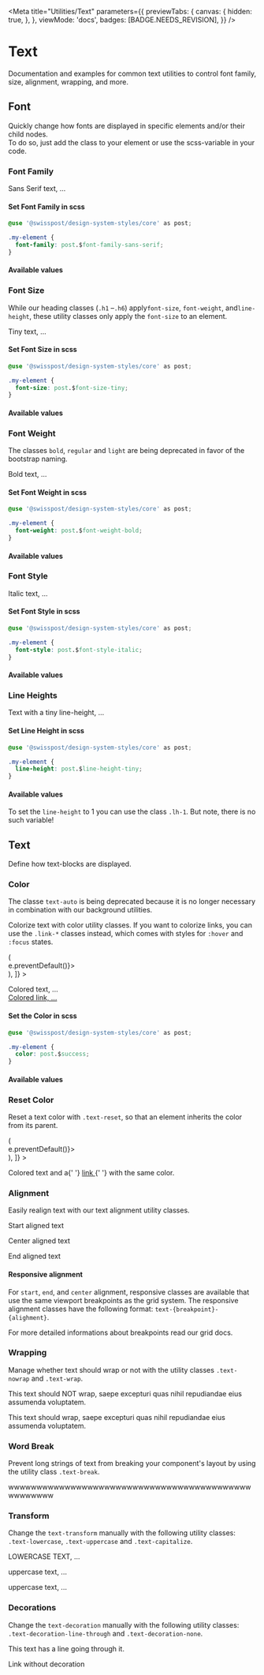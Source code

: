
<Meta
  title="Utilities/Text"
  parameters={{
    previewTabs: {
      canvas: {
        hidden: true,
      },
    },
    viewMode: 'docs',
    badges: [BADGE.NEEDS_REVISION],
  }}
/>

# Text

<p className="lead">
  Documentation and examples for common text utilities to control font family, size, alignment,
  wrapping, and more.
</p>

## Font

Quickly change how fonts are displayed in specific elements and/or their child nodes.<br/>
To do so, just add the class to your element or use the scss-variable in your code.

### Font Family

<Canvas withSource="open">
  <Story name="Font Family">
    <p className="font-sans-serif">Sans Serif text, ...</p>
  </Story>
</Canvas>

#### Set Font Family in scss

```css dark
@use '@swisspost/design-system-styles/core' as post;

.my-element {
  font-family: post.$font-family-sans-serif;
}
```

#### Available values

<AvailableClassesAndVariables
  variants={SCSS_VARIABLES.fontFamilies}
  cssPrefix="font"
  scssPrefix="font-family"
/>

### Font Size

While our heading classes (`.h1` –`.h6`) apply`font-size`, `font-weight`, and`line-height`, these utility classes only apply the `font-size` to an element.

<Canvas withSource="open">
  <Story name="Font Size">
    <p className="fs-tiny">Tiny text, ...</p>
  </Story>
</Canvas>

#### Set Font Size in scss

```css dark
@use '@swisspost/design-system-styles/core' as post;

.my-element {
  font-size: post.$font-size-tiny;
}
```

#### Available values

<AvailableClassesAndVariables
  variants={SCSS_VARIABLES.fontSizes}
  cssPrefix="fs"
  scssPrefix="font-size"
/>

### Font Weight

<div class="alert alert-warning my-4">
  <p>
    The classes <code>bold</code>, <code>regular</code> and <code>light</code> are being deprecated
    in favor of the bootstrap naming.
  </p>
</div>

<Canvas withSource="open">
  <Story name="Font Weight">
    <p className="fw-bold">Bold text, ...</p>
  </Story>
</Canvas>

#### Set Font Weight in scss

```css dark
@use '@swisspost/design-system-styles/core' as post;

.my-element {
  font-weight: post.$font-weight-bold;
}
```

#### Available values

<AvailableClassesAndVariables
  variants={SCSS_VARIABLES.fontWeights}
  cssPrefix="fw"
  scssPrefix="font-weight"
/>

### Font Style

<Canvas withSource="open">
  <Story name="Font Style">
    <p className="fst-italic">Italic text, ...</p>
  </Story>
</Canvas>

#### Set Font Style in scss

```css dark
@use '@swisspost/design-system-styles/core' as post;

.my-element {
  font-style: post.$font-style-italic;
}
```

#### Available values

<AvailableClassesAndVariables
  variants={SCSS_VARIABLES.fontStyles}
  cssPrefix="fst"
  scssSlot="There are no variables available for font-styles at the moment."
/>

### Line Heights

<Canvas withSource="open">
  <Story name="Line Heights">
    <p className="lh-tiny">Text with a tiny line-height, ...</p>
  </Story>
</Canvas>

#### Set Line Height in scss

```css dark
@use '@swisspost/design-system-styles/core' as post;

.my-element {
  line-height: post.$line-height-tiny;
}
```

#### Available values

<AvailableClassesAndVariables
  variants={SCSS_VARIABLES.fontLineheights}
  cssPrefix="lh"
  scssPrefix="line-height"
/>

To set the `line-height` to 1 you can use the class `.lh-1`. But note, there is no such variable!

## Text

Define how text-blocks are displayed.

### Color

<div class="alert alert-warning my-4">
  <p>
    The classe <code>text-auto</code> is being deprecated because it is no longer necessary in
    combination with our <LinkTo href="utilities-background">background utilities</LinkTo>.
  </p>
</div>

Colorize text with color utility classes. If you want to colorize links, you can use the `.link-*` classes instead, which comes with styles for `:hover` and `:focus` states.

<Canvas withSource="open">
  <Story
    name="Color"
    decorators={[
      Story => (
        <div onClick={e => e.preventDefault()}>
          <Story />
        </div>
      ),
    ]}
  >
    <p className="text-success">
      Colored text, ...
      <br />
      <a href="#" className="link-danger">
        Colored link, ...
      </a>
    </p>
  </Story>
</Canvas>

#### Set the Color in scss

```css dark
@use '@swisspost/design-system-styles/core' as post;

.my-element {
  color: post.$success;
}
```

#### Available values

### Reset Color

Reset a text color with `.text-reset`, so that an element inherits the color from its parent.

<Canvas withSource="open">
  <Story
    name="Reset Color"
    decorators={[
      Story => (
        <div onClick={e => e.preventDefault()}>
          <Story />
        </div>
      ),
    ]}
  >
    <p className="text-success">
      Colored text and a{' '}
      <a href="#" className="text-reset">
        link
      </a>{' '}
      with the same color.
    </p>
  </Story>
</Canvas>

### Alignment

Easily realign text with our text alignment utility classes.

<Canvas withSource="open">
  <Story name="Alignment">
    <p className="text-start">Start aligned text</p>
    <p className="text-center">Center aligned text</p>
    <p className="text-end">End aligned text</p>
  </Story>
</Canvas>

#### Responsive alignment

For `start`, `end`, and `center` alignment, responsive classes are available that use the same viewport breakpoints as the grid system.
The responsive alignment classes have the following format: `text-{breakpoint}-{alighment}`.

For more detailed informations about breakpoints read our <LinkTo kind="foundations-grid">grid docs</LinkTo>.

### Wrapping

Manage whether text should wrap or not with the utility classes `.text-nowrap` and `.text-wrap`.

<Canvas withSource="open">
  <Story name="Wrapping">
    <div className="w-50 bg-info">
      <p className=" text-nowrap">
        This text should NOT wrap, saepe excepturi quas nihil repudiandae eius assumenda voluptatem.
      </p>
    </div>
    <div className="w-50 bg-info text-nowrap">
      <p className="text-wrap">
        This text should wrap, saepe excepturi quas nihil repudiandae eius assumenda voluptatem.
      </p>
    </div>
  </Story>
</Canvas>

### Word Break

Prevent long strings of text from breaking your component's layout by using the utility class `.text-break`.

<Canvas withSource="open">
  <Story name="Word Break">
    <div className="w-50">
      <p className="text-break">wwwwwwwwwwwwwwwwwwwwwwwwwwwwwwwwwwwwwwwwwwwwwwwwwww</p>
    </div>
  </Story>
</Canvas>

### Transform

Change the `text-transform` manually with the following utility classes: `.text-lowercase`, `.text-uppercase` and `.text-capitalize`.

<Canvas withSource="open">
  <Story name="Transform">
    <p className="text-lowercase">LOWERCASE TEXT, ...</p>
    <p className="text-uppercase">uppercase text, ...</p>
    <p className="text-capitalize">uppercase text, ...</p>
  </Story>
</Canvas>

### Decorations

Change the `text-decoration` manually with the following utility classes: `.text-decoration-line-through` and `.text-decoration-none`.

<Canvas withSource="open">
  <Story name="Decorations">
    <p className="text-decoration-line-through">This text has a line going through it.</p>
    <p>
      <a className="text-decoration-none">Link without decoration</a>
    </p>
  </Story>
</Canvas>
